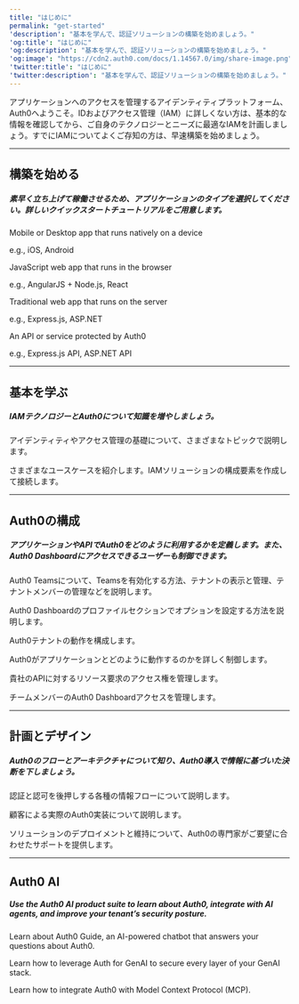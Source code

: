 ---
title: "はじめに"
permalink: "get-started"
'description': "基本を学んで、認証ソリューションの構築を始めましょう。"
'og:title': "はじめに"
'og:description': "基本を学んで、認証ソリューションの構築を始めましょう。"
'og:image': "https://cdn2.auth0.com/docs/1.14567.0/img/share-image.png"
'twitter:title': "はじめに"
'twitter:description': "基本を学んで、認証ソリューションの構築を始めましょう。"
---


<AuthDocsPipeline activeId="get-started"/>

アプリケーションへのアクセスを管理するアイデンティティプラットフォーム、Auth0へようこそ。IDおよびアクセス管理（IAM）に詳しくない方は、基本的な情報を確認してから、ご自身のテクノロジーとニーズに最適なIAMを計画しましょう。すでにIAMについてよくご存知の方は、早速構築を始めましょう。

---

## 構築を始める

##### 素早く立ち上げて稼働させるため、アプリケーションのタイプを選択してください。詳しいクイックスタートチュートリアルをご用意します。

<Card title="Native/Mobile App" href="/docs/ja-jp/quickstart/native">

Mobile or Desktop app that runs natively on a device

e.g., iOS, Android

</Card>

<Card title="Single Page App" href="/docs/ja-jp/quickstart/spa">

JavaScript web app that runs in the browser

e.g., AngularJS + Node.js, React

</Card>

<Card title="Regular Web App" href="/docs/ja-jp/quickstart/webapp">

Traditional web app that runs on the server

e.g., Express.js, ASP.NET

</Card>

<Card title="Backend/API" href="/docs/ja-jp/quickstart/backend">

An API or service protected by Auth0

e.g., Express.js API, ASP.NET API

</Card>

---

## 基本を学ぶ

##### IAMテクノロジーとAuth0について知識を増やしましょう。

<Card title="アイデンティティの基礎" href="/docs/ja-jp/get-started/identity-fundamentals">

アイデンティティやアクセス管理の基礎について、さまざまなトピックで説明します。

</Card>

<Card title="Auth0の概要" href="/docs/ja-jp/get-started/auth0-overview">

さまざまなユースケースを紹介します。IAMソリューションの構成要素を作成して接続します。

</Card>

---

## Auth0の構成

##### アプリケーションやAPIでAuth0をどのように利用するかを定義します。また、Auth0 Dashboardにアクセスできるユーザーも制御できます。

<Card title="Auth0 Teams" href="/docs/ja-jp/get-started/auth0-teams">

Auth0 Teamsについて、Teamsを有効化する方法、テナントの表示と管理、テナントメンバーの管理などを説明します。

</Card>

<Card title="Dashboardプロファイル" href="/docs/ja-jp/get-started/dashboard-profile">

Auth0 Dashboardのプロファイルセクションでオプションを設定する方法を説明します。

</Card>

<Card title="テナント設定" href="/docs/ja-jp/get-started/tenant-settings">

Auth0テナントの動作を構成します。

</Card>

<Card title="Auth0内のアプリケーション" href="/docs/ja-jp/get-started/applications">

Auth0がアプリケーションとどのように動作するのかを詳しく制御します。

</Card>

<Card title="API" href="/docs/ja-jp/get-started/apis">

貴社のAPIに対するリソース要求のアクセス権を管理します。

</Card>

<Card title="ダッシュボードアクセスを管理する" href="/docs/ja-jp/get-started/manage-dashboard-access">

チームメンバーのAuth0 Dashboardアクセスを管理します。

</Card>

---

## 計画とデザイン

##### Auth0のフローとアーキテクチャについて知り、Auth0導入で情報に基づいた決断を下しましょう。

<Card title="認証フローと認可フロー" href="/docs/ja-jp/get-started/authentication-and-authorization-flow">

認証と認可を後押しする各種の情報フローについて説明します。

</Card>

<Card title="アーキテクチャシナリオ" href="/docs/ja-jp/get-started/architecture-scenarios">

顧客による実際のAuth0実装について説明します。

</Card>

<Card title="プロフェッショナルサービス" href="/docs/ja-jp/get-started/professional-services">

ソリューションのデプロイメントと維持について、Auth0の専門家がご要望に合わせたサポートを提供します。

</Card>

---

## Auth0 AI

##### Use the Auth0 AI product suite to learn about Auth0, integrate with AI agents, and improve your tenant’s security posture.

<Card title="Auth0 Guide" href="/docs/ja-jp/get-started/auth0-guide">

Learn about Auth0 Guide, an AI-powered chatbot that answers your questions about Auth0.

</Card>

<Card title="Auth for GenAI" href="/docs/ja-jp/get-started/auth-for-genai">

Learn how to leverage Auth for GenAI to secure every layer of your GenAI stack.

</Card>

<Card title="Auth0 Model Context Protocol (MCP) Server" href="/docs/ja-jp/get-started/auth0-mcp-server">

Learn how to integrate Auth0 with Model Context Protocol (MCP).

</Card>

